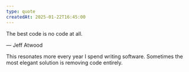 ```yaml
---
type: quote
createdAt: 2025-01-22T16:45:00
---
```


The best code is no code at all.

— Jeff Atwood

This resonates more every year I spend writing software. Sometimes the most elegant solution is removing code entirely.

